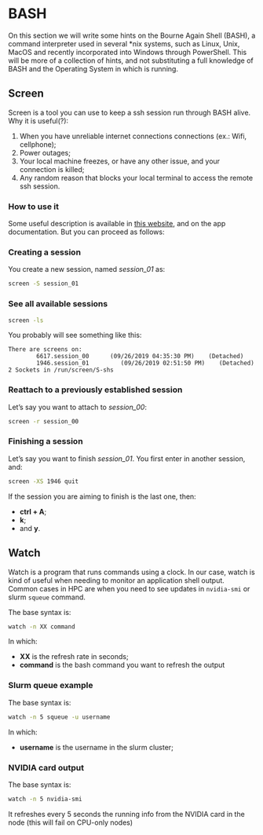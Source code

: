 # BASH
On this section we will write some hints on the Bourne Again Shell (BASH), a command interpreter used in several *nix systems, such as Linux, Unix, MacOS and recently incorporated into Windows through PowerShell. This will be more of a collection of hints, and not substituting a full knowledge of BASH and the Operating System in which is running.

## Screen
Screen is a tool you can use to keep a ssh session run through BASH alive. Why it is useful(?):

1. When you have unreliable internet connections connections (ex.: Wifi, cellphone);
2. Power outages;
3. Your local machine freezes, or have any other issue, and your connection is killed;
4. Any random reason that blocks your local terminal to access the remote ssh session.

### How to use it
Some useful description is available in [this website](https://web.archive.org/web/20230606181644/https://www.networkworld.com/article/3441777/how-the-linux-screen-tool-can-save-your-tasks-and-your-sanity-if-ssh-is-interrupted.html), and on the app documentation. But you can proceed as follows:

### Creating a session
You create a new session, named _session_01_ as:

```bash
screen -S session_01
```

### See all available sessions
```bash
screen -ls
```

You probably will see something like this:
```
There are screens on:
        6617.session_00      (09/26/2019 04:35:30 PM)    (Detached)
        1946.session_01         (09/26/2019 02:51:50 PM)    (Detached)
2 Sockets in /run/screen/S-shs
```

### Reattach to a previously established session
Let's say you want to attach to _session_00_:
```bash
screen -r session_00
```

### Finishing a session
Let's say you want to finish _session_01_. You first enter in another session, and:
```bash
screen -XS 1946 quit
```

If the session you are aiming to finish is the last one, then:

* **ctrl + A**;
* **k**;
* and **y**.

## Watch
Watch is a program that runs commands using a clock. In our case, watch is kind
of useful when needing to monitor an application shell output. Common cases in HPC
are when you need to see updates in `nvidia-smi` or slurm `squeue` command.

The base syntax is:
```bash
watch -n XX command
```

In which:

* **XX** is the refresh rate in seconds;
* **command** is the bash command you want to refresh the output

### Slurm queue example
The base syntax is:
```bash
watch -n 5 squeue -u username
```

In which:

* **username** is the username in the slurm cluster;

### NVIDIA card output
The base syntax is:
```bash
watch -n 5 nvidia-smi
```

It refreshes every 5 seconds the running info from the NVIDIA card in the node (this will fail on CPU-only nodes)
